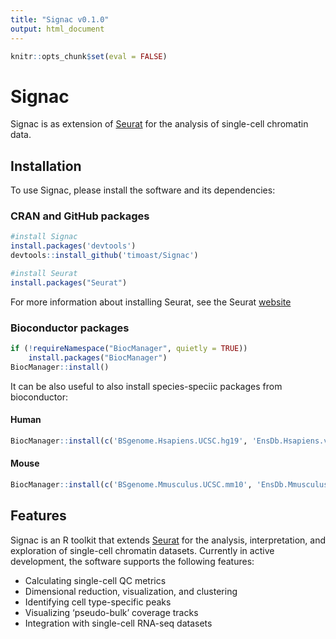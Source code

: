 ```yaml
---
title: "Signac v0.1.0"
output: html_document
---
```


```r
knitr::opts_chunk$set(eval = FALSE)
```

# Signac

Signac is as extension of [Seurat](https://satijalab.org/seurat) for the analysis of single-cell chromatin data.

## Installation

To use Signac, please install the software and its dependencies:

### CRAN and GitHub packages

```r
#install Signac
install.packages('devtools')
devtools::install_github('timoast/Signac')

#install Seurat
install.packages("Seurat")
```

For more information about installing Seurat, see the Seurat [website](https://satijalab.org/seurat/install.html)

### Bioconductor packages {.tabset}

```r
if (!requireNamespace("BiocManager", quietly = TRUE))
    install.packages("BiocManager")
BiocManager::install()
```

It can be also useful to also install species-speciic packages from bioconductor:

#### Human 

```r
BiocManager::install(c('BSgenome.Hsapiens.UCSC.hg19', 'EnsDb.Hsapiens.v75'))
```

#### Mouse

```r
BiocManager::install(c('BSgenome.Mmusculus.UCSC.mm10', 'EnsDb.Mmusculus.v79'))
```

## Features

Signac is an R toolkit that extends [Seurat](https://github.com/satijalab/seurat) for the analysis, interpretation, and exploration of single-cell chromatin datasets. Currently in active development, the software supports the following features:

* Calculating single-cell QC metrics
* Dimensional reduction, visualization, and clustering
* Identifying cell type-specific peaks
* Visualizing 'pseudo-bulk' coverage tracks
* Integration with single-cell RNA-seq datasets
